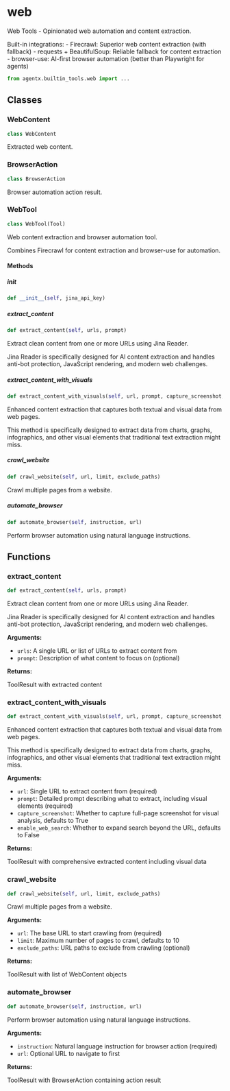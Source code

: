# web

Web Tools - Opinionated web automation and content extraction.

Built-in integrations: - Firecrawl: Superior web content extraction (with fallback) - requests + BeautifulSoup: Reliable fallback for content extraction - browser-use: AI-first browser automation (better than Playwright for agents)

```python
from agentx.builtin_tools.web import ...
```

## Classes

### WebContent

```python
class WebContent
```

Extracted web content.


### BrowserAction

```python
class BrowserAction
```

Browser automation action result.


### WebTool

```python
class WebTool(Tool)
```

Web content extraction and browser automation tool.

Combines Firecrawl for content extraction and browser-use for automation.

#### Methods

##### __init__

```python
def __init__(self, jina_api_key)
```


##### extract_content

```python
def extract_content(self, urls, prompt)
```

Extract clean content from one or more URLs using Jina Reader.

Jina Reader is specifically designed for AI content extraction and handles anti-bot protection, JavaScript rendering, and modern web challenges.


##### extract_content_with_visuals

```python
def extract_content_with_visuals(self, url, prompt, capture_screenshot, enable_web_search)
```

Enhanced content extraction that captures both textual and visual data from web pages.

This method is specifically designed to extract data from charts, graphs, infographics, and other visual elements that traditional text extraction might miss.


##### crawl_website

```python
def crawl_website(self, url, limit, exclude_paths)
```

Crawl multiple pages from a website.


##### automate_browser

```python
def automate_browser(self, instruction, url)
```

Perform browser automation using natural language instructions.



## Functions

### extract_content

```python
def extract_content(self, urls, prompt)
```

Extract clean content from one or more URLs using Jina Reader.

Jina Reader is specifically designed for AI content extraction and handles anti-bot protection, JavaScript rendering, and modern web challenges.

**Arguments:**

- `urls`: A single URL or list of URLs to extract content from
- `prompt`: Description of what content to focus on (optional)

**Returns:**

ToolResult with extracted content


### extract_content_with_visuals

```python
def extract_content_with_visuals(self, url, prompt, capture_screenshot, enable_web_search)
```

Enhanced content extraction that captures both textual and visual data from web pages.

This method is specifically designed to extract data from charts, graphs, infographics, and other visual elements that traditional text extraction might miss.

**Arguments:**

- `url`: Single URL to extract content from (required)
- `prompt`: Detailed prompt describing what to extract, including visual elements (required)
- `capture_screenshot`: Whether to capture full-page screenshot for visual analysis, defaults to True
- `enable_web_search`: Whether to expand search beyond the URL, defaults to False

**Returns:**

ToolResult with comprehensive extracted content including visual data


### crawl_website

```python
def crawl_website(self, url, limit, exclude_paths)
```

Crawl multiple pages from a website.

**Arguments:**

- `url`: The base URL to start crawling from (required)
- `limit`: Maximum number of pages to crawl, defaults to 10
- `exclude_paths`: URL paths to exclude from crawling (optional)

**Returns:**

ToolResult with list of WebContent objects


### automate_browser

```python
def automate_browser(self, instruction, url)
```

Perform browser automation using natural language instructions.

**Arguments:**

- `instruction`: Natural language instruction for browser action (required)
- `url`: Optional URL to navigate to first

**Returns:**

ToolResult with BrowserAction containing action result

